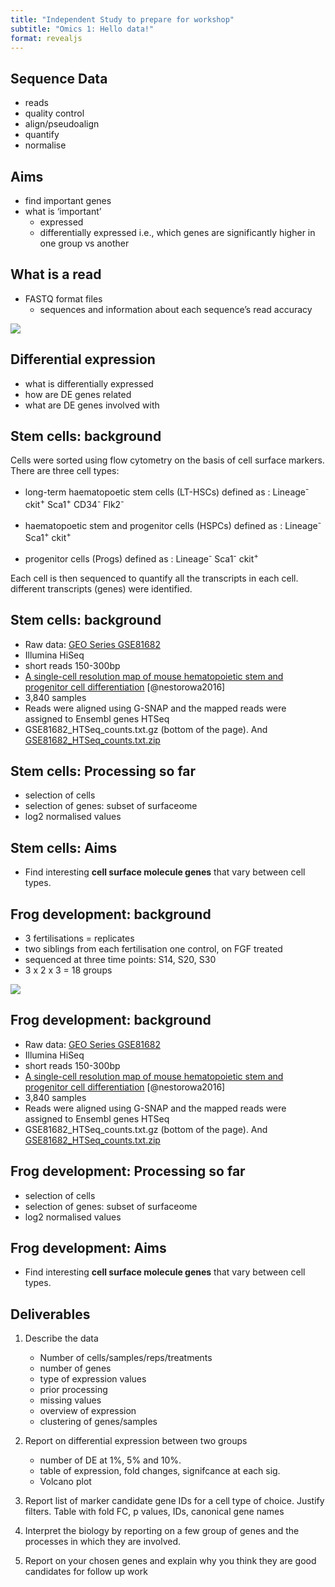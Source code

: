 ```yaml
---
title: "Independent Study to prepare for workshop"
subtitle: "Omics 1: Hello data!"
format: revealjs
---
```


## Sequence Data

-   reads
-   quality control
-   align/pseudoalign
-   quantify
-   normalise

## Aims

-   find important genes
-   what is 'important'
    -   expressed
    -   differentially expressed i.e., which genes are significantly higher in one group vs another

## What is a read

-   FASTQ format files
    -   sequences and information about each sequence's read accuracy

![](images/fasta_file_format_l2.png)


## Differential expression

-   what is differentially expressed
-   how are DE genes related
-   what are DE genes involved with

## Stem cells: background

Cells were sorted using flow cytometry on the basis of cell surface markers. There are three cell types:

-   long-term haematopoetic stem cells (LT-HSCs) defined as : Lineage^-^ ckit^+^ Sca1^+^ CD34^-^ Flk2^-^

-   haematopoetic stem and progenitor cells (HSPCs) defined as : Lineage^-^ Sca1^+^ ckit^+^

-   progenitor cells (Progs) defined as : Lineage^-^ Sca1^-^ ckit^+^

Each cell is then sequenced to quantify all the transcripts in each cell. different transcripts (genes) were identified.


## Stem cells: background

-   Raw data: [GEO Series GSE81682](https://www.ncbi.nlm.nih.gov/geo/query/acc.cgi?acc=GSE81682)
-   Illumina HiSeq
-   short reads 150-300bp
-   [A single-cell resolution map of mouse hematopoietic stem and progenitor cell differentiation](https://www.ncbi.nlm.nih.gov/pmc/articles/PMC5305050/) [@nestorowa2016]
-   3,840 samples
-   Reads were aligned using G-SNAP and the mapped reads were assigned to Ensembl genes HTSeq
-   GSE81682_HTSeq_counts.txt.gz (bottom of the page). And [GSE81682_HTSeq_counts.txt.zip](../data/jillian/GSE81682_HTSeq_counts.zip)

##  Stem cells: Processing so far

-   selection of cells
-   selection of genes: subset of surfaceome
-   log2 normalised values

## Stem cells: Aims

-   Find interesting **cell surface molecule genes** that vary between cell types.


## Frog development: background

-   3 fertilisations = replicates
-   two siblings from each fertilisation one control, on FGF treated
-   sequenced at three time points: S14, S20, S30
-   3 x 2 x 3 = 18 groups

![](images/88H-exp-design-betsy.png)



## Frog development: background

-   Raw data: [GEO Series GSE81682](https://www.ncbi.nlm.nih.gov/geo/query/acc.cgi?acc=GSE81682)
-   Illumina HiSeq
-   short reads 150-300bp
-   [A single-cell resolution map of mouse hematopoietic stem and progenitor cell differentiation](https://www.ncbi.nlm.nih.gov/pmc/articles/PMC5305050/) [@nestorowa2016]
-   3,840 samples
-   Reads were aligned using G-SNAP and the mapped reads were assigned to Ensembl genes HTSeq
-   GSE81682_HTSeq_counts.txt.gz (bottom of the page). And [GSE81682_HTSeq_counts.txt.zip](../data/jillian/GSE81682_HTSeq_counts.zip)

 



##  Frog development: Processing so far

-   selection of cells
-   selection of genes: subset of surfaceome
-   log2 normalised values

## Frog development: Aims

-   Find interesting **cell surface molecule genes** that vary between cell types.






## 

## Deliverables


1.  Describe the data
    -    Number of cells/samples/reps/treatments
    -    number of genes
    -    type of expression values
    -    prior processing
    -    missing values
    -    overview of expression 
    -    clustering of genes/samples

2.  Report on differential expression between two groups
    -   number of DE at 1%, 5% and 10%. 
    -   table of expression, fold changes, signifcance at each sig. 
    -   Volcano plot 

3.  Report list of marker candidate gene IDs for a cell type of choice. Justify filters. Table with fold FC, p values, IDs, canonical gene names

4.  Interpret the biology by reporting on a few group of genes and the processes in which they are involved.

5.  Report on your chosen genes and explain why you think they are good candidates for follow up work
